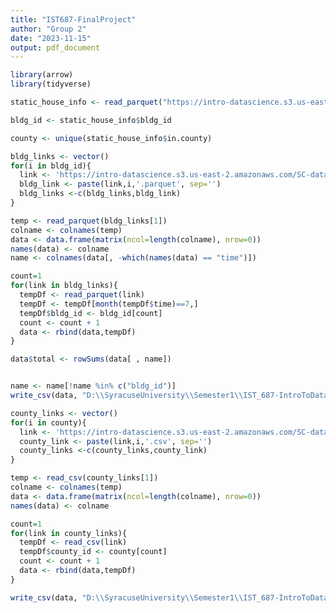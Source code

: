 ---
title: "IST687-FinalProject"
author: "Group 2"
date: "2023-11-15"
output: pdf_document
---

```{r}
library(arrow)
library(tidyverse)
```


```{r}
static_house_info <- read_parquet("https://intro-datascience.s3.us-east-2.amazonaws.com/SC-data/static_house_info.parquet")
```

```{r}
bldg_id <- static_house_info$bldg_id
```

```{r}
county <- unique(static_house_info$in.county)
```

```{r}
bldg_links <- vector()
for(i in bldg_id){
  link <- 'https://intro-datascience.s3.us-east-2.amazonaws.com/SC-data/2023-houseData/'
  bldg_link <- paste(link,i,'.parquet', sep='')
  bldg_links <-c(bldg_links,bldg_link)
}
```

```{r}
temp <- read_parquet(bldg_links[1])
colname <- colnames(temp)
data <- data.frame(matrix(ncol=length(colname), nrow=0))
names(data) <- colname
name <- colnames(data[, -which(names(data) == "time")])
```

```{r}
count=1 
for(link in bldg_links){
  tempDf <- read_parquet(link)
  tempDf <- tempDf[month(tempDf$time)==7,]
  tempDf$bldg_id <- bldg_id[count]
  count <- count + 1
  data <- rbind(data,tempDf)
}
```

```{r}
data$total <- rowSums(data[ , name])


name <- name[!name %in% c("bldg_id")]
write_csv(data, "D:\\SyracuseUniversity\\Semester1\\IST_687-IntroToDataScience\\IST687-FinalProject\\energyData.csv")
```

```{r}
county_links <- vector()
for(i in county){
  link <- 'https://intro-datascience.s3.us-east-2.amazonaws.com/SC-data/weather/2023-weather-data/'
  county_link <- paste(link,i,'.csv', sep='')
  county_links <-c(county_links,county_link)
}
```

```{r}
temp <- read_csv(county_links[1])
colname <- colnames(temp)
data <- data.frame(matrix(ncol=length(colname), nrow=0))
names(data) <- colname
```

```{r}
count=1 
for(link in county_links){
  tempDf <- read_csv(link)
  tempDf$county_id <- county[count]
  count <- count + 1
  data <- rbind(data,tempDf)
}
```

```{r}
write_csv(data, "D:\\SyracuseUniversity\\Semester1\\IST_687-IntroToDataScience\\IST687-FinalProject\\weatherData.csv")
```

